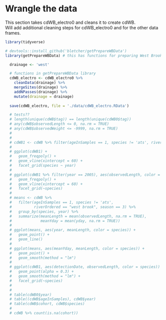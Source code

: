 # Wrangle the data {#wrangle}

This section takes cdWB_electro0 and cleans it to create cdWB.  
Will add additional cleaning steps for cdWB_electro0 and for the other data frames.
```r
library(tidyverse)

# devtools::install_github('bletcher/getPrepareWBData')
library(getPrepareWBData) # this has functions for preparing West Brook data

```


```r
  drainage <- 'west'

  # functions in getPrepareWBData library
  cdWB_electro <- cdWB_electro0 %>%
    cleanData(drainage) %>%
    mergeSites(drainage) %>%
    addNPasses(drainage) %>%
    mutate(drainage = drainage)
  
  save(cdWB_electro, file = './data/cdWB_electro.RData')
```

```r

  # tests??
  # length(unique(cdWB$tag)) == length(unique(cdWB0$tag))
  # any(cdWB$observedLength <= 0, na.rm = TRUE)
  # any(cdWB$observedWeight <= -9999, na.rm = TRUE)
  # 
  # 
  # cdWB1 <- cdWB %>% filter(ageInSamples == 1, species != 'ats', riverOrdered == "west brook")
  # 
  # ggplot(cdWB1) +
  #   geom_freqpoly() +
  #   geom_vline(xintercept = 60) +
  #   facet_grid(species ~ year)
  # 
  # ggplot(cdWB1 %>% filter(year == 2005), aes(observedLength, color = )) +
  #   geom_freqpoly() +
  #   geom_vline(xintercept = 60) +
  #   facet_grid(~species)
  # 
  # means <- cdWB %>% 
  #   filter(ageInSamples == 1, species != 'ats', 
  #          riverOrdered == "west brook", season == 3) %>%
  #   group_by(species, year) %>%
  #   summarize(meanLength = mean(observedLength, na.rm = TRUE),
  #             meanYday = mean(yday, na.rm = TRUE))
  #  
  # ggplot(means, aes(year, meanLength, color = species)) +
  #   geom_point() +
  #   geom_line()
  #  
  # ggplot(means, aes(meanYday, meanLength, color = species)) +
  #   geom_point() +
  #   geom_smooth(method = "lm")
  # 
  # ggplot(cdWB1, aes(detectionDate, observedLength, color = species)) +
  #   geom_point(alpha = 0.3) +
  #   geom_smooth(method = "lm") +
  #   facet_grid(~species)
  # 
  # 
  # table(cdWB0$year)
  # table((cdWB$ageInSamples), cdWB$year)
  # table(cdWB$cohort, cdWB$species)
  # 
  # cdWB %>% count(is.na(cohort))
```



